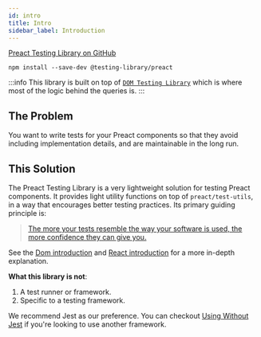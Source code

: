 ```yaml
---
id: intro
title: Intro
sidebar_label: Introduction
---
```


[Preact Testing Library on GitHub][gh]

[gh]: https://github.com/testing-library/preact-testing-library

```
npm install --save-dev @testing-library/preact
```

:::info This library is built on top of
[`DOM Testing Library`](dom-testing-library/intro.mdx) which is where most of
the logic behind the queries is. :::

## The Problem

You want to write tests for your Preact components so that they avoid including
implementation details, and are maintainable in the long run.

## This Solution

The Preact Testing Library is a very lightweight solution for testing Preact
components. It provides light utility functions on top of `preact/test-utils`,
in a way that encourages better testing practices. Its primary guiding principle
is:

> [The more your tests resemble the way your software is used, the more confidence they can give you.](https://twitter.com/kentcdodds/status/977018512689455106)

See the [Dom introduction][dom-solution-explainer] and [React
introduction][react-solution-explainer] for a more in-depth explanation.

[dom-solution-explainer]: ../dom-testing-library/intro.mdx#this-solution
[react-solution-explainer]: ../react-testing-library/intro.mdx#this-solution

**What this library is not**:

1.  A test runner or framework.
2.  Specific to a testing framework.

We recommend Jest as our preference. You can checkout
[Using Without Jest](react-testing-library/setup.mdx#using-without-jest) if
you're looking to use another framework.
